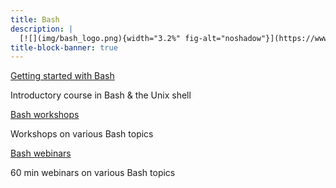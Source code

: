 ```yaml
---
title: Bash
description: |
  [![](img/bash_logo.png){width="3.2%" fig-alt="noshadow"}](https://www.gnu.org/software/bash/) &nbsp;scripting & modern command line utilities
title-block-banner: true
---
```


:::{layout="[[5, 5], [5, -5]]"}

:::{.card2 .mb-3}

:::{.card-body2}

[Getting started with Bash](top_intro.qmd){.card-title2 .stretched-link}

[Introductory course in Bash & the Unix shell]{.text-muted}

:::

:::

:::{.card2 .mb-3}

:::{.card-body2}

[Bash workshops](intro_scripting.qmd){.card-title2 .stretched-link}

[Workshops on various Bash topics]{.text-muted}

:::

:::

:::{.card2 .mb-3}

:::{.card-body2}

[Bash webinars](tools1.qmd){.card-title2 .stretched-link}

[60 min webinars on various Bash topics]{.text-muted}

:::

:::

::::
